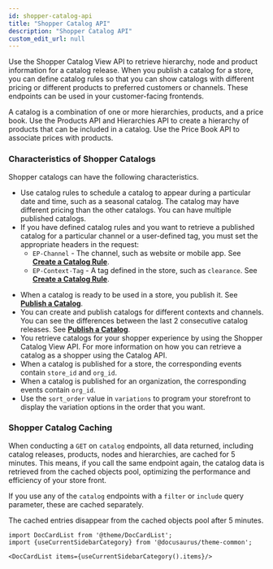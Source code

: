 ```yaml
---
id: shopper-catalog-api
title: "Shopper Catalog API"
description: "Shopper Catalog API"
custom_edit_url: null
---
```




Use the Shopper Catalog View API to retrieve hierarchy, node and product information for a catalog release. When you publish a catalog for a store, you can define catalog rules so that you can show catalogs with different pricing or different products to preferred customers or channels. These endpoints can be used in your customer-facing frontends.

A catalog is a combination of one or more hierarchies, products, and a price book. Use the Products API and Hierarchies API to create a hierarchy of products that can be included in a catalog. Use the Price Book API to associate prices with products.

### Characteristics of Shopper Catalogs

Shopper catalogs can have the following characteristics.

- Use catalog rules to schedule a catalog to appear during a particular date and time, such as a seasonal catalog. The catalog may have different pricing than the other catalogs. You can have multiple published catalogs.
- If you have defined catalog rules and you want to retrieve a published catalog for a particular channel or a user-defined tag, you must set the appropriate headers in the request:
  - `EP-Channel` - The channel, such as website or mobile app. See [**Create a Catalog Rule**](/docs/api/pxm/catalog/create-rule).
  - `EP-Context-Tag` - A tag defined in the store, such as `clearance`. See [**Create a Catalog Rule**](/docs/api/pxm/catalog/create-rule).
* When a catalog is ready to be used in a store, you publish it. See [**Publish a Catalog**](/docs/api/pxm/catalog/publish-release).
* You can create and publish catalogs for different contexts and channels. You can see the differences between the last 2 consecutive catalog releases. See [**Publish a Catalog**](/docs/api/pxm/catalog/publish-release).
* You retrieve catalogs for your shopper experience by using the Shopper Catalog View API. For more information on how you can retrieve a catalog as a shopper using the Catalog API.
* When a catalog is published for a store, the corresponding events contain `store_id` and `org_id`. 
* When a catalog is published for an organization, the corresponding events contain `org_id`. 
* Use the `sort_order` value in `variations` to program your storefront to display the variation options in the order that you want.

### Shopper Catalog Caching

When conducting a `GET` on `catalog` endpoints, all data returned, including catalog releases, products, nodes and hierarchies, are cached for 5 minutes. This means, if you call the same endpoint again, the catalog data is retrieved from the cached objects pool, optimizing the performance and efficiency of your store front.

If you use any of the `catalog` endpoints with a `filter` or `include` query parameter, these are cached separately. 

The cached entries disappear from the cached objects pool after 5 minutes.




```mdx-code-block
import DocCardList from '@theme/DocCardList';
import {useCurrentSidebarCategory} from '@docusaurus/theme-common';

<DocCardList items={useCurrentSidebarCategory().items}/>
```
      